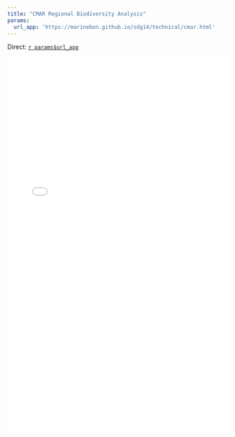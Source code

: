 ```yaml
---
title: "CMAR Regional Biodiversity Analysis"
params:
  url_app: 'https://marinebon.github.io/sdg14/technical/cmar.html'
---
```


Direct: [`r params$url_app`](`r params$url_app`)

<iframe frameborder='0' width='100%' height='850' src='`r params$url_app`'></iframe>
